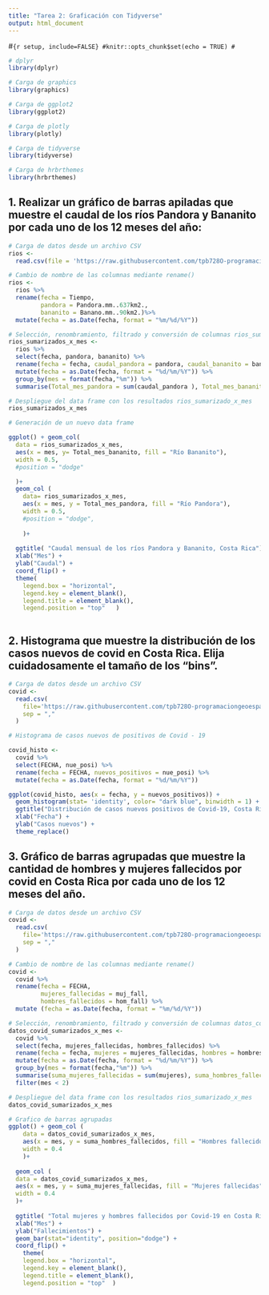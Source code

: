 ```yaml
---
title: "Tarea 2: Graficación con Tidyverse"
output: html_document
---
```


#```{r setup, include=FALSE}
#knitr::opts_chunk$set(echo = TRUE)
#```

```r
# dplyr
library(dplyr)
```

```r
# Carga de graphics
library(graphics)
```

```r
# Carga de ggplot2
library(ggplot2)
```

```r
# Carga de plotly
library(plotly)
```

```r
# Carga de tidyverse
library(tidyverse)
```

```r
# Carga de hrbrthemes
library(hrbrthemes)
```


## 1. Realizar un gráfico de barras apiladas que muestre el caudal de los ríos Pandora y Bananito por cada uno de los 12 meses del año:


```r
# Carga de datos desde un archivo CSV
rios <-
  read.csv(file = 'https://raw.githubusercontent.com/tpb728O-programaciongeoespacialr/2021ii/main/datos/hidrologia/fdc/fdc.csv')
```

```r
# Cambio de nombre de las columnas mediante rename()
rios <-
  rios %>%
  rename(fecha = Tiempo,
         pandora = Pandora.mm..637km2.,
         bananito = Banano.mm..90km2.)%>%
  mutate(fecha = as.Date(fecha, format = "%m/%d/%Y"))
```

```r
# Selección, renombramiento, filtrado y conversión de columnas rios_sumarizado_x_mes 
rios_sumarizados_x_mes <-  
  rios %>%  
  select(fecha, pandora, bananito) %>%   
  rename(fecha = fecha, caudal_pandora = pandora, caudal_bananito = bananito) %>%  
  mutate(fecha = as.Date(fecha, format = "%d/%m/%Y")) %>%   
  group_by(mes = format(fecha,"%m")) %>%   
  summarise(Total_mes_pandora = sum(caudal_pandora ), Total_mes_bananito = sum(caudal_bananito)) 

# Despliegue del data frame con los resultados rios_sumarizado_x_mes 
rios_sumarizados_x_mes

```

```r
# Generación de un nuevo data frame

ggplot() + geom_col(   
  data = rios_sumarizados_x_mes,    
  aes(x = mes, y= Total_mes_bananito, fill = "Río Bananito"),   
  width = 0.5,   
  #position = "dodge"

  )+
  geom_col (     
    data= rios_sumarizados_x_mes,     
    aes(x = mes, y = Total_mes_pandora, fill = "Río Pandora"),     
    width = 0.5,      
    #position = "dodge",
    
    )+
 
  ggtitle( "Caudal mensual de los ríos Pandora y Bananito, Costa Rica") +  
  xlab("Mes") +   
  ylab("Caudal") +
  coord_flip() +
  theme(     
    legend.box = "horizontal",     
    legend.key = element_blank(),     
    legend.title = element_blank(),     
    legend.position = "top"   )
 
```

## 2. Histograma que muestre la distribución de los casos nuevos de covid en Costa Rica. Elija cuidadosamente el tamaño de los “bins”.

```r
# Carga de datos desde un archivo CSV
covid <- 
  read.csv(
    file='https://raw.githubusercontent.com/tpb728O-programaciongeoespacialr/2021ii/main/datos/minsalud/covid/ultimafecha_CSV_GENERAL.csv', 
    sep = ","
  )
```

```r

# Histograma de casos nuevos de positivos de Covid - 19

covid_histo <-
  covid %>%
  select(FECHA, nue_posi) %>%
  rename(fecha = FECHA, nuevos_positivos = nue_posi) %>%
  mutate(fecha = as.Date(fecha, format = "%d/%m/%Y"))

```

```r
ggplot(covid_histo, aes(x = fecha, y = nuevos_positivos)) +
  geom_histogram(stat= 'identity', color= "dark blue", binwidth = 1) +
  ggtitle("Distribución de casos nuevos positivos de Covid-19, Costa Rica") +
  xlab("Fecha") +
  ylab("Casos nuevos") +
  theme_replace()
```
## 3. Gráfico de barras agrupadas que muestre la cantidad de hombres y mujeres fallecidos por covid en Costa Rica por cada uno de los 12 meses del año.

```r
# Carga de datos desde un archivo CSV
covid <- 
  read.csv(
    file='https://raw.githubusercontent.com/tpb728O-programaciongeoespacialr/2021ii/main/datos/minsalud/covid/ultimafecha_CSV_GENERAL.csv', 
    sep = ","
  )
```

```r
# Cambio de nombre de las columnas mediante rename()
covid <-
  covid %>%
  rename(fecha = FECHA,
         mujeres_fallecidas = muj_fall,
         hombres_fallecidos = hom_fall) %>%
  mutate (fecha = as.Date(fecha, format = "%m/%d/%Y"))
```

```r
# Selección, renombramiento, filtrado y conversión de columnas datos_covid_sumarizado_x_mes 
datos_covid_sumarizados_x_mes <-  
  covid %>%  
  select(fecha, mujeres_fallecidas, hombres_fallecidos) %>%   
  rename(fecha = fecha, mujeres = mujeres_fallecidas, hombres = hombres_fallecidos) %>%  
  mutate(fecha = as.Date(fecha, format = "%d/%m/%Y")) %>%   
  group_by(mes = format(fecha,"%m")) %>% 
  summarise(suma_mujeres_fallecidas = sum(mujeres), suma_hombres_fallecidos = sum(hombres)) %>%
  filter(mes < 2)

# Despliegue del data frame con los resultados rios_sumarizado_x_mes
datos_covid_sumarizados_x_mes
```

```r
# Grafico de barras agrupadas
ggplot() + geom_col (
    data = datos_covid_sumarizados_x_mes,     
    aes(x = mes, y = suma_hombres_fallecidos, fill = "Hombres fallecidos"),     
    width = 0.4
    )+   
  
  geom_col (     
  data = datos_covid_sumarizados_x_mes, 
  aes(x = mes, y = suma_mujeres_fallecidas, fill = "Mujeres fallecidas"),
  width = 0.4
  )+
  
  ggtitle( "Total mujeres y hombres fallecidos por Covid-19 en Costa Rica") +   
  xlab("Mes") +  
  ylab("Fallecimientos") +
  geom_bar(stat="identity", position="dodge") +
  coord_flip() +
    theme(     
    legend.box = "horizontal",     
    legend.key = element_blank(),     
    legend.title = element_blank(),     
    legend.position = "top"  )
  
```


 
